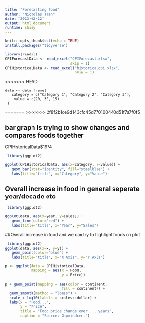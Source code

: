 ```yaml
---
title: "Forecasting food"
author: "Nickolas Tran"
date: "2023-02-22"
output: html_document
runtime: shiny
---
```

```r
knitr::opts_chunk$set(echo = TRUE)
install.packages("tidyverse")
```

```r
library(readxl)
CPIForecastData <- read_excel("CPIForecast.xlsx",
                              skip = 1)
CPIHistoricalData <- read_excel("historicalcpi.xlsx", 
                                skip = 1)
```
<<<<<<< HEAD

```
data <- data.frame(
   category = c("Category 1", "Category 2", "Category 3"),
    value = c(20, 30, 15)
 )
```
=======
>>>>>>> 2f8f2b1de9d143cfc45d770100440d51f7a7f0f5

## bar graph is trying to show changes and compares foods together
CPIHistoricalData$1974

``` r
 library(ggplot2)

ggplot(CPIHistoricalData, aes(x=category, y=value)) +
   geom_bar(stat="identity", fill="steelblue") +
   labs(title="title", x="Category", y="Value")
```

## Overall increase in food in general seperate year/decade etc
``` r
 library(ggplot2)

ggplot(data, aes(x=year, y=sales)) +
   geom_line(color="red") +
   labs(title="title", x="Year", y="Sales")
```

##Overall increase in food and we can try to highlight foods on plot

``` r
 library(ggplot2)
ggplot(data, aes(x=x, y=y)) +
   geom_point(color="blue") +
   labs(title="title", x="X Axis", y="Y Axis")
```

``` r

p <- ggplot(data = CPIHistoricalData,
            mapping = aes(x = Food,
                          y = Price))
                          
p + geom_point(mapping = aes(color = continent,
                          fill = continent)) +
  geom_smooth(method = "loess") +
  scale_x_log10(labels = scales::dollar) +
  labs(x = "Food...", 
       y = "Price", 
       title = "Food price change over ... years",
       caption = "Source: Gapmindcer.")
```

